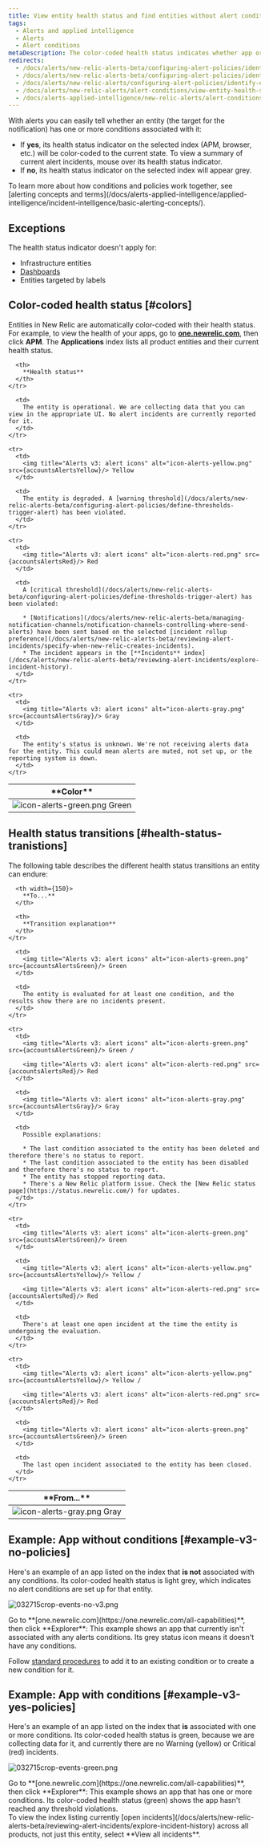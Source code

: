 ```yaml
---
title: View entity health status and find entities without alert conditions
tags:
  - Alerts and applied intelligence
  - Alerts
  - Alert conditions
metaDescription: The color-coded health status indicates whether app or other entity has any alerts policies assigned to it.
redirects:
  - /docs/alerts/new-relic-alerts-beta/configuring-alert-policies/identifying-entities-without-alert-policies
  - /docs/alerts/new-relic-alerts-beta/configuring-alert-policies/identify-entities-without-alert-policies
  - /docs/alerts/new-relic-alerts/configuring-alert-policies/identify-entities-without-alert-policies
  - /docs/alerts/new-relic-alerts/alert-conditions/view-entity-health-status-find-entities-without-alert-conditions
  - /docs/alerts-applied-intelligence/new-relic-alerts/alert-conditions/view-entity-health-status-find-entities-without-alert-conditions
---
```








With alerts you can easily tell whether an entity (the target for the notification) has one or more conditions associated with it:

* If **yes**, its health status indicator on the selected index (APM, browser, etc.) will be color-coded to the current state. To view a summary of current alert incidents, mouse over its health status indicator.
* If **no**, its health status indicator on the selected index will appear grey.

<Callout variant="important">
  To learn more about how conditions and policies work together, see [alerting concepts and terms](/docs/alerts-applied-intelligence/applied-intelligence/incident-intelligence/basic-alerting-concepts/).
</Callout>

## Exceptions

The health status indicator doesn't apply for:

* Infrastructure entities
* [Dashboards](/docs/query-your-data/explore-query-data/dashboards/introduction-new-relic-one-dashboards)
* Entities targeted by labels

## Color-coded health status [#colors]

Entities in New Relic are automatically color-coded with their health status. For example, to view the health of your <InlinePopover type="apm" /> apps, go to **[one.newrelic.com](https://one.newrelic.com/all-capabilities)**, then click **APM**. The **Applications** index lists all <InlinePopover type="apm" /> product entities and their current health status.

<table>
  <thead>
    <tr>
      <th width={250}>
        **Color**
      </th>

      <th>
        **Health status**
      </th>
    </tr>
  </thead>

  <tbody>
    <tr>
      <td>
        <img title="Alerts v3: alert icons" alt="icon-alerts-green.png" src={accountsAlertsGreen}/> Green
      </td>

      <td>
        The entity is operational. We are collecting data that you can view in the appropriate UI. No alert incidents are currently reported for it.
      </td>
    </tr>

    <tr>
      <td>
        <img title="Alerts v3: alert icons" alt="icon-alerts-yellow.png" src={accountsAlertsYellow}/> Yellow
      </td>

      <td>
        The entity is degraded. A [warning threshold](/docs/alerts/new-relic-alerts-beta/configuring-alert-policies/define-thresholds-trigger-alert) has been violated.
      </td>
    </tr>

    <tr>
      <td>
        <img title="Alerts v3: alert icons" alt="icon-alerts-red.png" src={accountsAlertsRed}/> Red
      </td>

      <td>
        A [critical threshold](/docs/alerts/new-relic-alerts-beta/configuring-alert-policies/define-thresholds-trigger-alert) has been violated:

        * [Notifications](/docs/alerts/new-relic-alerts-beta/managing-notification-channels/notification-channels-controlling-where-send-alerts) have been sent based on the selected [incident rollup preference](/docs/alerts/new-relic-alerts-beta/reviewing-alert-incidents/specify-when-new-relic-creates-incidents).
        * The incident appears in the [**Incidents** index](/docs/alerts/new-relic-alerts-beta/reviewing-alert-incidents/explore-incident-history).
      </td>
    </tr>

    <tr>
      <td>
        <img title="Alerts v3: alert icons" alt="icon-alerts-gray.png" src={accountsAlertsGray}/> Gray
      </td>

      <td>
        The entity's status is unknown. We're not receiving alerts data for the entity. This could mean alerts are muted, not set up, or the reporting system is down.
      </td>
    </tr>
  </tbody>
</table>

## Health status transitions [#health-status-tranistions]

The following table describes the different health status transitions an entity can endure:

<table>
  <thead>
    <tr>
      <th width={150}>
        **From...**
      </th>

      <th width={150}>
        **To...**
      </th>

      <th>
        **Transition explanation**
      </th>
    </tr>
  </thead>

  <tbody>
    <tr>
      <td>
        <img title="Alerts v3: alert icons" alt="icon-alerts-gray.png" src={accountsAlertsGray}/> Gray
      </td>

      <td>
        <img title="Alerts v3: alert icons" alt="icon-alerts-green.png" src={accountsAlertsGreen}/> Green
      </td>

      <td>
        The entity is evaluated for at least one condition, and the results show there are no incidents present.
      </td>
    </tr>

    <tr>
      <td>
        <img title="Alerts v3: alert icons" alt="icon-alerts-green.png" src={accountsAlertsGreen}/> Green /

        <img title="Alerts v3: alert icons" alt="icon-alerts-red.png" src={accountsAlertsRed}/> Red
      </td>

      <td>
        <img title="Alerts v3: alert icons" alt="icon-alerts-gray.png" src={accountsAlertsGray}/> Gray
      </td>

      <td>
        Possible explanations:

        * The last condition associated to the entity has been deleted and therefore there's no status to report.
        * The last condition associated to the entity has been disabled and therefore there's no status to report.
        * The entity has stopped reporting data.
        * There's a New Relic platform issue. Check the [New Relic status page](https://status.newrelic.com/) for updates.
      </td>
    </tr>

    <tr>
      <td>
        <img title="Alerts v3: alert icons" alt="icon-alerts-green.png" src={accountsAlertsGreen}/> Green
      </td>

      <td>
        <img title="Alerts v3: alert icons" alt="icon-alerts-yellow.png" src={accountsAlertsYellow}/> Yellow /

        <img title="Alerts v3: alert icons" alt="icon-alerts-red.png" src={accountsAlertsRed}/> Red
      </td>

      <td>
        There's at least one open incident at the time the entity is undergoing the evaluation.
      </td>
    </tr>

    <tr>
      <td>
        <img title="Alerts v3: alert icons" alt="icon-alerts-yellow.png" src={accountsAlertsYellow}/> Yellow /

        <img title="Alerts v3: alert icons" alt="icon-alerts-red.png" src={accountsAlertsRed}/> Red
      </td>

      <td>
        <img title="Alerts v3: alert icons" alt="icon-alerts-green.png" src={accountsAlertsGreen}/> Green
      </td>

      <td>
        The last open incident associated to the entity has been closed.
      </td>
    </tr>
  </tbody>
</table>

## Example: App without conditions [#example-v3-no-policies]

Here's an example of an app listed on the <InlinePopover type="apm" /> index that **is not** associated with any conditions. Its color-coded health status is light grey, which indicates no alert conditions are set up for that entity.

<img
  title="032715crop-events-no-v3.png"
  alt="032715crop-events-no-v3.png"
  src={accountsEventAlerts}
/>

<figcaption>
  Go to **[one.newrelic.com](https://one.newrelic.com/all-capabilities)**, then click **Explorer**: This example shows an app that currently isn't associated with any alerts conditions. Its grey status icon means it doesn't have any conditions.
</figcaption>

Follow [standard procedures](/docs/alerts-applied-intelligence/new-relic-alerts/alert-conditions/create-alert-conditions) to add it to an existing condition or to create a new condition for it.

## Example: App with conditions [#example-v3-yes-policies]

Here's an example of an app listed on the <InlinePopover type="apm" /> index that **is** associated with one or more conditions. Its color-coded health status is green, because we are collecting data for it, and currently there are no Warning (yellow) or Critical (red) incidents.

<img
  title="032715crop-events-green.png"
  alt="032715crop-events-green.png"
  src={accountsCropAlertEventsGreen}
/>

<figcaption>
  Go to **[one.newrelic.com](https://one.newrelic.com/all-capabilities)**, then click **Explorer**: This example shows an app that has one or more conditions. Its color-coded health status (green) shows the app hasn't reached any threshold violations.
</figcaption>

<Callout variant="tip">
  To view the index listing currently [open incidents](/docs/alerts/new-relic-alerts-beta/reviewing-alert-incidents/explore-incident-history) across all products, not just this entity, select **View all incidents**.
</Callout>
